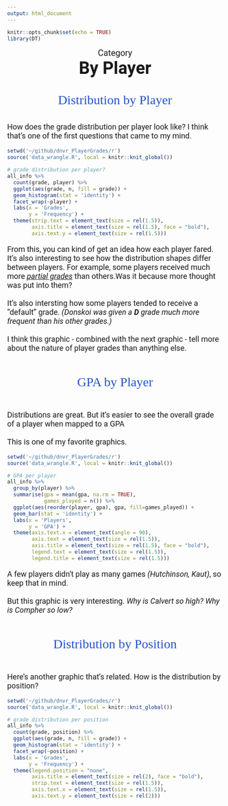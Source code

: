 ```yaml
---
output: html_document
---
```


```r
knitr::opts_chunk$set(echo = TRUE)
library(DT)
```

<p id = "cat">Category</p>
<strong><p id = "title">By Player</p></strong>
<br><br>
<p id="section">Distribution by Player</p>
<br>
<p id='desc'>How does the grade distribution per player look like? I think that's one of the first questions that came to my mind.</p>

```r
setwd('~/github/dnvr_PlayerGrades/r')
source('data_wrangle.R', local = knitr::knit_global())

# grade distribution per player?
all_info %>% 
  count(grade, player) %>% 
  ggplot(aes(grade, n, fill = grade)) + 
  geom_histogram(stat = 'identity') + 
  facet_wrap(~player) +
  labs(x = 'Grades',
       y = 'Frequency') +
  theme(strip.text = element_text(size = rel(1.5)),
        axis.title = element_text(size = rel(1.5), face = "bold"),
        axis.text.y = element_text(size = rel(1.5)))
```

<p id='desc'>From this, you can kind of get an idea how each player fared. It's also interesting to see how the distribution shapes differ between players. For example, some players received much more <a class="link" href="partial_grades.html">*partial grades*</a> than others.Was it because more thought was put into them?<br><br> It's also intersting how some players tended to receive a "default" grade. <i>(Donskoi was given a **D** grade much more frequent than his other grades.)</i><br><br>I think this graphic - combined with the next graphic - tell more about the nature of player grades than anything else.</p>

<br><br>
<p id="section">GPA by Player</p>
<br>

<p id="desc">Distributions are great. But it's easier to see the overall grade of a player when mapped to a GPA<br><br>This is one of my favorite graphics.</p>

```r
setwd('~/github/dnvr_PlayerGrades/r')
source('data_wrangle.R', local = knitr::knit_global())

# GPA per player
all_info %>% 
  group_by(player) %>% 
  summarise(gpa = mean(gpa, na.rm = TRUE),
            games_played = n()) %>% 
  ggplot(aes(reorder(player, gpa), gpa, fill=games_played)) + 
  geom_bar(stat = 'identity') + 
  labs(x = 'Players',
       y = 'GPA') +
  theme(axis.text.x = element_text(angle = 90),
        axis.text = element_text(size = rel(1.5)),
        axis.title = element_text(size = rel(1.5), face = "bold"),
        legend.text = element_text(size = rel(1.5)),
        legend.title = element_text(size = rel(1.5)))
```

<p id='desc'>A few players didn't play as many games *(Hutchinson, Kaut)*, so keep that in mind. <br><br>But this graphic is very interesting. *Why is Calvert so high? Why is Compher so low?*</p>

<br><br>
<p id="section">Distribution by Position</p>
<br>

<p id='desc'>Here's another graphic that's related. How is the distribution by position?</p>

```r
setwd('~/github/dnvr_PlayerGrades/r')
source('data_wrangle.R', local = knitr::knit_global())

# grade distribution per position
all_info %>% 
  count(grade, position) %>% 
  ggplot(aes(grade, n, fill = grade)) + 
  geom_histogram(stat = 'identity') + 
  facet_wrap(~position) +
  labs(x = 'Grades',
       y = 'Frequency') +
  theme(legend.position = "none",
        axis.title = element_text(size = rel(2), face = "bold"),
        strip.text = element_text(size = rel(1.5)),
        axis.text.x = element_text(size = rel(1.5)),
        axis.text.y = element_text(size = rel(2)))

```





<style>
@import url('https://fonts.googleapis.com/css2?family=Roboto:wght@500&display=swap');
@import url('https://fonts.googleapis.com/css2?family=Zilla+Slab:wght@300;500&display=swap');

#cat{
  margin: auto;
  text-align: center;
  font-size: 20px;
  font-family: 'Roboto', sans-serif;
}

#title{
  margin: auto;
  text-align: center;
  font-size: 40px;
  font-family: 'Roboto', sans-serif;
}

#desc{
  font-size: 18px;
  font-family: 'Roboto', sans-serif;
}

#section{
  margin: auto;
  text-align: center;
  font-family: 'Zilla Slab', serif;
  font-size: 30px;
  color: #2553CC;
}

</style>